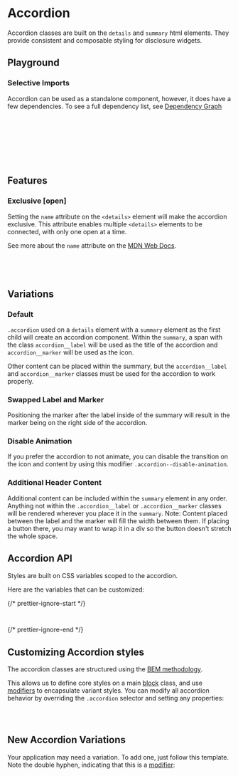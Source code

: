 

<Meta of={AccordionStories} />

# Accordion

<div
  dangerouslySetInnerHTML={{
    __html: createSourceCodeLink({ link: 'components/accordion.css' }).outerHTML,
  }}
></div>

Accordion classes are built on the `details` and `summary` html elements. They provide consistent and composable styling for disclosure widgets.

## Playground

<Canvas of={AccordionStories.Default} />
<Controls of={AccordionStories.Default} />

### Selective Imports

Accordion can be used as a standalone component, however, it does have a few dependencies. To see a full dependency list, see [Dependency Graph](?path=/docs/overview-selective-imports--docs#dependencies)

```css
/* Depends on */
@import '@rolemodel/optics/dist/css/core/tokens';
@import '@rolemodel/optics/dist/css/core/base';
@import '@rolemodel/optics/dist/css/components/icon';

/* Component */
@import '@rolemodel/optics/dist/css/components/accordion';
```

## Features

### Exclusive [open]

Setting the `name` attribute on the `<details>` element will make the accordion exclusive. This attribute enables multiple `<details>` elements to be connected, with only one open at a time.

See more about the `name` attribute on the [MDN Web Docs](https://developer.mozilla.org/en-US/docs/Web/HTML/Element/details#name).

```html
<details class="accordion" name="accordion-group">...</details>
<details class="accordion" name="accordion-group">...</details>
<details class="accordion" name="accordion-group">...</details>
```

## Variations

### Default

`.accordion` used on a `details` element with a `summary` element as the first child will create an accordion component.
Within the `summary`, a span with the class `accordion__label` will be used as the title of the accordion and `accordion__marker` will be used as the icon.

Other content can be placed within the summary, but the `accordion__label` and `accordion__marker` classes must be used for the accordion to work properly.

<Canvas of={AccordionStories.Default} />

### Swapped Label and Marker

Positioning the marker after the label inside of the summary will result in the marker being on the right side of the accordion.

<Canvas of={AccordionStories.FlipHeaderAndMarker} />

### Disable Animation

If you prefer the accordion to not animate, you can disable the transition on the icon and content by using this modifier `.accordion--disable-animation`.

<Canvas of={AccordionStories.DisableAnimation} />

### Additional Header Content

Additional content can be included within the `summary` element in any order. Anything not within the `.accordion__label` or `.accordion__marker` classes will be rendered wherever you place it in the `summary`. Note: Content placed between the label and the marker will fill the width between them. If placing a button there, you may want to wrap it in a div so the button doesn't stretch the whole space.

<Canvas of={AccordionStories.AdditionalHeaderContent} />

## Accordion API

Styles are built on CSS variables scoped to the accordion.

Here are the variables that can be customized:

{/* prettier-ignore-start */}
```css
--_op-accordion-summary-min-height
```
{/* prettier-ignore-end */}

## Customizing Accordion styles

<div
  dangerouslySetInnerHTML={{
    __html: createAlert({
      title: 'Important!',
      description: 'These patterns represent how to customize the style of the accordion for your project.',
    }).outerHTML,
  }}
></div>

The accordion classes are structured using the [BEM methodology](https://getbem.com/naming).

This allows us to define core styles on a main [block](https://getbem.com/naming/#block) class, and use [modifiers](https://getbem.com/naming/#modifier) to encapsulate variant styles. You can modify all accordion behavior by overriding the `.accordion` selector and setting any properties:

```css
.accordion {
}
```

## New Accordion Variations

<div
  dangerouslySetInnerHTML={{
    __html: createAlert({
      title: 'Important!',
      description: 'These patterns represent how to create new variations of the accordion for your project.',
    }).outerHTML,
  }}
></div>

Your application may need a variation. To add one, just follow this template. Note the double hyphen, indicating that this is a [modifier](https://getbem.com/naming/#modifier):

```css
.accordion--{name} {
  --_op-accordion-summary-min-height: var(--op-font-small);
}
```
